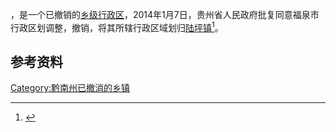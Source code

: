 '''{{PAGENAMEBASE}}'''，是{{PRC admin/fullname|52/27/02}}一个已撤销的[[乡级行政区|乡级行政区]]，2014年1月7日，贵州省人民政府批复同意福泉市行政区划调整，撤销{{PAGENAMEBASE}}，将其所辖行政区域划归[[陆坪镇|陆坪镇]]<ref>{{Cite web |url=http://www.gzgov.gov.cn/xxgk/jbxxgk/fgwj/zfwj/qfh/201507/t20150703_298181.html |title=省人民政府关于同意福泉市行政区划调整的批复（黔府函〔2014〕12号） |accessdate=2017-09-01 |archive-date=2017-08-31 |archive-url=https://web.archive.org/web/20170831002201/http://www.gzgov.gov.cn/xxgk/jbxxgk/fgwj/zfwj/qfh/201507/t20150703_298181.html |dead-url=no }}</ref>。

== 参考资料 ==

{{reflist}}

{{行政区划小作品}}

[[Category:黔南州已撤消的乡镇|Category:黔南州已撤消的乡镇]]